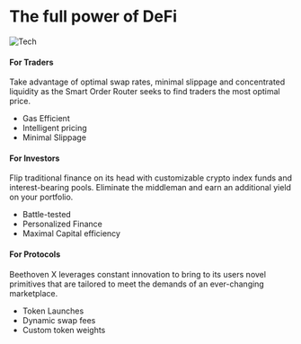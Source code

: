 # The full power of DeFi
![Tech](https://user-images.githubusercontent.com/109503546/207840079-d2166d98-7006-4298-a0ed-0d3c6d1e4cd4.png)

####  For Traders 

Take advantage of optimal swap rates, minimal slippage and concentrated liquidity as the Smart Order Router seeks to find traders the most optimal price.

* Gas Efficient
* Intelligent pricing 
* Minimal Slippage

####  For Investors 

Flip traditional finance on its head with customizable crypto index funds and interest-bearing pools. Eliminate the middleman and earn an additional yield on your portfolio.
 
* Battle-tested 
* Personalized Finance
* Maximal Capital efficiency 

#### For Protocols 

Beethoven X leverages constant innovation to bring to its users novel primitives that are tailored to meet the demands of an ever-changing marketplace.

* Token Launches
* Dynamic swap fees
* Custom token weights
